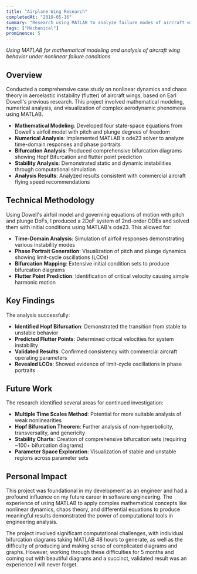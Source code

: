 ```yaml
---
title: "Airplane Wing Research"
completedAt: "2019-05-16"
summary: "Research using MATLAB to analyze failure modes of aircraft wings"
tags: ["Mechanical"]
prominence: 5
---
```


_Using MATLAB for mathematical modeling and analysis of aircraft wing behavior under nonlinear failure conditions_

## Overview

Conducted a comprehensive case study on nonlinear dynamics and chaos theory in aeroelastic instability (flutter) of aircraft wings, based on Earl Dowell's previous research. This project involved mathematical modeling, numerical analysis, and visualization of complex aerodynamic phenomena using MATLAB.

- **Mathematical Modeling**: Developed four state-space equations from Dowell's airfoil model with pitch and plunge degrees of freedom
- **Numerical Analysis**: Implemented MATLAB's ode23 solver to analyze time-domain responses and phase portraits
- **Bifurcation Analysis**: Produced comprehensive bifurcation diagrams showing Hopf Bifurcation and flutter point prediction
- **Stability Analysis**: Demonstrated static and dynamic instabilities through computational simulation
- **Analysis Results**: Analyzed results consistent with commercial aircraft flying speed recommendations

## Technical Methodology

Using Dowell's airfoil model and governing equations of motion with pitch and plunge DoFs, I produced a 2DoF system of 2nd-order ODEs and solved them with initial conditions using MATLAB's ode23. This allowed for:

- **Time-Domain Analysis**: Simulation of airfoil responses demonstrating various instability modes
- **Phase Portrait Generation**: Visualization of pitch and plunge dynamics showing limit-cycle oscillations (LCOs)
- **Bifurcation Mapping**: Extensive initial condition sets to produce bifurcation diagrams
- **Flutter Point Prediction**: Identification of critical velocity causing simple harmonic motion

## Key Findings

The analysis successfully:

- **Identified Hopf Bifurcation**: Demonstrated the transition from stable to unstable behavior
- **Predicted Flutter Points**: Determined critical velocities for system instability
- **Validated Results**: Confirmed consistency with commercial aircraft operating parameters
- **Revealed LCOs**: Showed evidence of limit-cycle oscillations in phase portraits

## Future Work

The research identified several areas for continued investigation:

- **Multiple Time Scales Method**: Potential for more suitable analysis of weak nonlinearities
- **Hopf Bifurcation Theorem**: Further analysis of non-hyperbolicity, transversality, and genericity
- **Stability Charts**: Creation of comprehensive bifurcation sets (requiring ~100+ bifurcation diagrams)
- **Parameter Space Exploration**: Visualization of stable and unstable regions across parameter sets

## Personal Impact

This project was foundational in my development as an engineer and had a profound influence on my future career in software engineering. The experience of using MATLAB to apply complex mathematical concepts like nonlinear dynamics, chaos theory, and differential equations to produce meaningful results demonstrated the power of computational tools in engineering analysis.

The project involved significant computational challenges, with individual bifurcation diagrams taking MATLAB 48 hours to generate, as well as the difficulty of producing and making sense of complicated diagrams and graphs. However, working through these difficulties for 5 months and coming out with beautiful diagrams and a succinct, validated result was an experience I will never forget.
